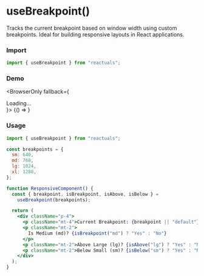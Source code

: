 # useBreakpoint()

Tracks the current breakpoint based on window width using custom breakpoints. Ideal for building responsive layouts in React applications.

### Import

```jsx
import { useBreakpoint } from "reactuals";
```

### Demo


<BrowserOnly fallback={<div>Loading...</div>}>
  {() => <UseBreakpointExample />}
</BrowserOnly>

### Usage

```jsx
import { useBreakpoint } from "reactuals";

const breakpoints = {
  sm: 640,
  md: 768,
  lg: 1024,
  xl: 1280,
};

function ResponsiveComponent() {
  const { breakpoint, isBreakpoint, isAbove, isBelow } =
    useBreakpoint(breakpoints);

  return (
    <div className="p-4">
      <p className="mt-4">Current Breakpoint: {breakpoint || "default"}</p>
      <p className="mt-2">
        Is Medium (md)? {isBreakpoint("md") ? "Yes" : "No"}
      </p>
      <p className="mt-2">Above Large (lg)? {isAbove("lg") ? "Yes" : "No"}</p>
      <p className="mt-2">Below Small (sm)? {isBelow("sm") ? "Yes" : "No"}</p>
    </div>
  );
}
```
